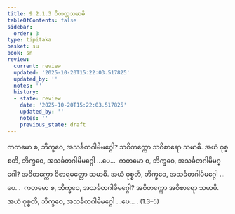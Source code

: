 ```yaml
---
title: 9.2.1.3 ဝိတက္ကသမာဓိ
tableOfContents: false
sidebar:
  order: 3
type: tipitaka
basket: su
book: sn
review:
  current: review
  updated: '2025-10-20T15:22:03.517825'
  updated_by: ''
  notes: ''
  history:
  - state: review
    date: '2025-10-20T15:22:03.517825'
    updated_by: ''
    notes: ''
    previous_state: draft
---
```



<DynamicBreadcrumb />


<ReviewStatus review={frontmatter.review} showDetails={true} />

<HypothesisAnnotation frontmatter={frontmatter} />

<Paragraph number="1698" book="sn">
ကတမော စ, ဘိက္ခဝေ, အသင်္ခတဂါမိမဂ္ဂေါ? သဝိတက္ကော သဝိစာရော သမာဓိ. အယံ ဝုစ္စတိ, ဘိက္ခဝေ, အသင်္ခတဂါမိမဂ္ဂေါ …ပေ…  ကတမော စ, ဘိက္ခဝေ, အသင်္ခတဂါမိမဂ္ဂေါ? အဝိတက္ကော ဝိစာရမတ္တော သမာဓိ. အယံ ဝုစ္စတိ, ဘိက္ခဝေ, အသင်္ခတဂါမိမဂ္ဂေါ …ပေ…  ကတမော စ, ဘိက္ခဝေ, အသင်္ခတဂါမိမဂ္ဂေါ? အဝိတက္ကော အဝိစာရော သမာဓိ. အယံ ဝုစ္စတိ, ဘိက္ခဝေ, အသင်္ခတဂါမိမဂ္ဂေါ …ပေ… . (1.3–5)
</Paragraph>